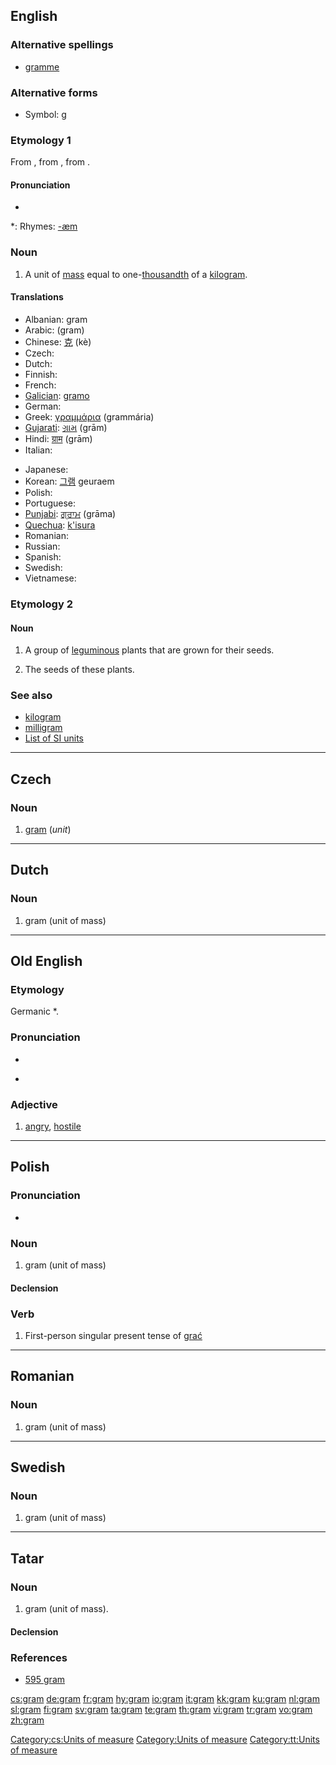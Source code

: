 {{see|Gram}}
==English==

===Alternative spellings===
* {{qualifier|chiefly [[w:British English|British]], but now old-fashioned}} [[gramme]]

===Alternative forms===
* Symbol: [[g]]

===Etymology 1===
From {{F.}} {{term|gramme|lang=fr}}, from {{AGr.}} {{term|sc=polytonic|γραμμάριον|tr=grammárion||weight of two [[obol]]s}}, from {{term|sc=polytonic|γραμμή|tr=grammḗ||line}}.

====Pronunciation====
{{rfc-level|check placement of Pronunciation}}
* {{audio|en-us-gram.ogg|Audio (US)}}

*: Rhymes: [[Rhymes:English:-æm|-æm]]

===Noun===
{{en-noun}}

# A unit of [[mass]] equal to one-[[thousandth]] of a [[kilogram]].

====Translations====
{{trans-top|unit of mass}}
* Albanian: gram {{g|Albanian}}
* Arabic: {{ARchar|[[جرام]]}} (gram) {{m}}
* Chinese: [[克]] (kè)
* Czech: {{t+|cs|gram|m}}
* Dutch: {{t+|nl|gram|m}}
* Finnish: {{t+|fi|gramma}}
* French: {{t+|fr|gramme|m}}
* [[Galician]]: [[gramo]] {{m}}
* German: {{t+|de|Gramm|n}}
* Greek: [[γραμμάρια]] (grammária) {{f}}
* [[Gujarati]]: [[ગ્રામ]] (grām)
* Hindi: [[ग्राम]] (grām) {{m}}
* Italian: {{t-|it|grammo|m}}
{{trans-mid}}
* Japanese: {{t+|ja|グラム|tr=guramu|sc=Jpan}}
* Korean: [[그램]] geuraem
* Polish: {{t-|pl|gram|m}}
* Portuguese: {{t+|pt|grama|f}}
* [[Punjabi]]: [[ਗ੍ਰਾਮ]] (grāma)
* [[Quechua]]: [[k'isura]]
* Romanian: {{t-|ro|gram|n}}
* Russian: {{t+|ru|грамм|m|tr=gramm|sc=Cyrl}}
* Spanish: {{t-|es|gramo|m}}
* Swedish: {{t+|sv|gram|n}}
* Vietnamese: {{t+|vi|gam|xs=Vietnamese}}
{{trans-bottom}}

===Etymology 2===

====Noun====
{{en-noun|-}}

# A group of [[leguminous]] plants that are grown for their seeds.
# {{uncountable}} The seeds of these plants.

===See also===
* [[kilogram]]
* [[milligram]]
* [[Appendix:Weights_and_measures#SI_units|List of SI units]]

----

==Czech==

===Noun===
{{cs-noun|g=m}}

# [[#English|gram]] (''unit'')

[[Category:cs:Units of measure]]

----

==Dutch==

===Noun===
{{infl|nl|noun|g=m}}

# gram (unit of mass)

----

==Old English==

===Etymology===
Germanic *{{term||gram-}}.

===Pronunciation===
* {{audio|en-us-gram.ogg|Audio (US)}}

* {{IPA|lang=ang|/gram/}}

===Adjective===
{{infl|ang|adjective}}

# [[angry]], [[hostile]]

----

==Polish==

===Pronunciation===
* {{IPA|[gram]}}

===Noun===
{{infl|pl|noun|g=m}}

# gram (unit of mass)

====Declension====
{{pl-decl-noun
|gram|gramy
|grama|gramów
|gramowi|gramom
|gram|gramy
|gramem|gramami
|gramie|gramach
|gramie|gramy
}}

===Verb===
{{infl|pl|verb form}}

# First-person singular present tense of [[grać]]

----

==Romanian==

===Noun===
{{infl|ro|noun|g=n}}

# gram (unit of mass)

----

==Swedish==

===Noun===
{{infl|sv|noun|g=n}}

# gram (unit of mass)

----

==Tatar==

===Noun===
{{infl|tt|noun}}

# gram (unit of mass).

====Declension====
{{tt-latin-noun|nıñ|ga|nı|da|nan}}

===References===
* [http://www.azatliq.org/news/international/tb/archives/2006/09/09.asp 595 gram]

[[Category:Units of measure]]
[[Category:tt:Units of measure]]

[[cs:gram]]
[[de:gram]]
[[fr:gram]]
[[hy:gram]]
[[io:gram]]
[[it:gram]]
[[kk:gram]]
[[ku:gram]]
[[nl:gram]]
[[sl:gram]]
[[fi:gram]]
[[sv:gram]]
[[ta:gram]]
[[te:gram]]
[[th:gram]]
[[vi:gram]]
[[tr:gram]]
[[vo:gram]]
[[zh:gram]]